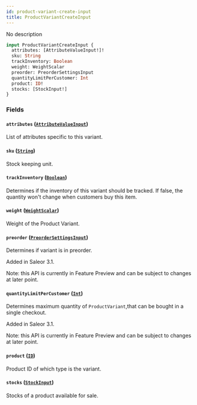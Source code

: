 ```yaml
---
id: product-variant-create-input
title: ProductVariantCreateInput
---
```



No description

```graphql
input ProductVariantCreateInput {
  attributes: [AttributeValueInput!]!
  sku: String
  trackInventory: Boolean
  weight: WeightScalar
  preorder: PreorderSettingsInput
  quantityLimitPerCustomer: Int
  product: ID!
  stocks: [StockInput!]
}
```


### Fields

#### `attributes` ([`AttributeValueInput`](../../../developer/api-reference/inputs/attribute-value-input))

List of attributes specific to this variant.


#### `sku` ([`String`](../../../developer/api-reference/scalars/string))

Stock keeping unit.


#### `trackInventory` ([`Boolean`](../../../developer/api-reference/scalars/boolean))

Determines if the inventory of this variant should be tracked. If false, the quantity won't change when customers buy this item.


#### `weight` ([`WeightScalar`](../../../developer/api-reference/scalars/weight-scalar))

Weight of the Product Variant.


#### `preorder` ([`PreorderSettingsInput`](../../../developer/api-reference/inputs/preorder-settings-input))

Determines if variant is in preorder.

Added in Saleor 3.1.

Note: this API is currently in Feature Preview and can be subject to changes at later point.


#### `quantityLimitPerCustomer` ([`Int`](../../../developer/api-reference/scalars/int))

Determines maximum quantity of `ProductVariant`,that can be bought in a single checkout.

Added in Saleor 3.1.

Note: this API is currently in Feature Preview and can be subject to changes at later point.


#### `product` ([`ID`](../../../developer/api-reference/scalars/id))

Product ID of which type is the variant.


#### `stocks` ([`StockInput`](../../../developer/api-reference/inputs/stock-input))

Stocks of a product available for sale.




